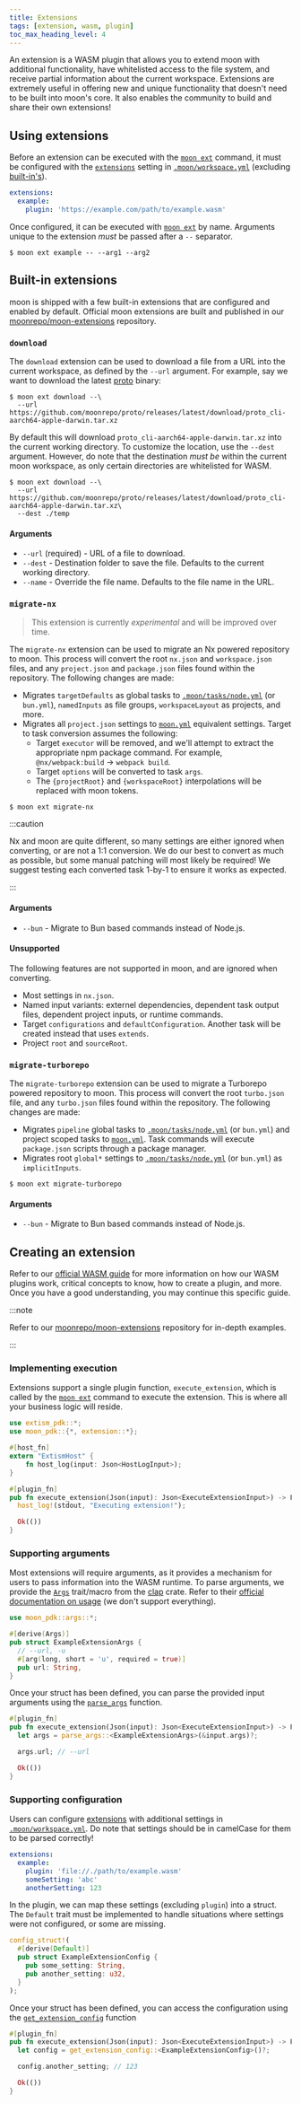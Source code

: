 ```yaml
---
title: Extensions
tags: [extension, wasm, plugin]
toc_max_heading_level: 4
---
```



<VersionLabel version="1.20.0" header />

An extension is a WASM plugin that allows you to extend moon with additional functionality, have
whitelisted access to the file system, and receive partial information about the current workspace.
Extensions are extremely useful in offering new and unique functionality that doesn't need to be
built into moon's core. It also enables the community to build and share their own extensions!

## Using extensions

Before an extension can be executed with the [`moon ext`](../commands/ext) command, it must be
configured with the [`extensions`](../config/workspace#extensions) setting in
[`.moon/workspace.yml`](../config/workspace) (excluding [built-in's](#built-in-extensions)).

```yaml title=".moon/workspace.yml"
extensions:
  example:
    plugin: 'https://example.com/path/to/example.wasm'
```

Once configured, it can be executed with [`moon ext`](../commands/ext) by name. Arguments unique to
the extension _must_ be passed after a `--` separator.

```shell
$ moon ext example -- --arg1 --arg2
```

## Built-in extensions

moon is shipped with a few built-in extensions that are configured and enabled by default. Official
moon extensions are built and published in our [moonrepo/moon-extensions][repo] repository.

### `download`

The `download` extension can be used to download a file from a URL into the current workspace, as
defined by the `--url` argument. For example, say we want to download the latest [proto](/proto)
binary:

```shell
$ moon ext download --\
  --url https://github.com/moonrepo/proto/releases/latest/download/proto_cli-aarch64-apple-darwin.tar.xz
```

By default this will download `proto_cli-aarch64-apple-darwin.tar.xz` into the current working
directory. To customize the location, use the `--dest` argument. However, do note that the
destination _must be_ within the current moon workspace, as only certain directories are whitelisted
for WASM.

```shell
$ moon ext download --\
  --url https://github.com/moonrepo/proto/releases/latest/download/proto_cli-aarch64-apple-darwin.tar.xz\
  --dest ./temp
```

#### Arguments

- `--url` (required) - URL of a file to download.
- `--dest` - Destination folder to save the file. Defaults to the current working directory.
- `--name` - Override the file name. Defaults to the file name in the URL.

### `migrate-nx`<VersionLabel version="1.22.0" />

> This extension is currently _experimental_ and will be improved over time.

The `migrate-nx` extension can be used to migrate an Nx powered repository to moon. This process
will convert the root `nx.json` and `workspace.json` files, and any `project.json` and
`package.json` files found within the repository. The following changes are made:

- Migrates `targetDefaults` as global tasks to [`.moon/tasks/node.yml`](../config/tasks#tasks) (or
  `bun.yml`), `namedInputs` as file groups, `workspaceLayout` as projects, and more.
- Migrates all `project.json` settings to [`moon.yml`](../config/project#tasks) equivalent settings.
  Target to task conversion assumes the following:
  - Target `executor` will be removed, and we'll attempt to extract the appropriate npm package
    command. For example, `@nx/webpack:build` -> `webpack build`.
  - Target `options` will be converted to task `args`.
  - The `{projectRoot}` and `{workspaceRoot}` interpolations will be replaced with moon tokens.

```shell
$ moon ext migrate-nx
```

:::caution

Nx and moon are quite different, so many settings are either ignored when converting, or are not a
1:1 conversion. We do our best to convert as much as possible, but some manual patching will most
likely be required! We suggest testing each converted task 1-by-1 to ensure it works as expected.

:::

#### Arguments

- `--bun` - Migrate to Bun based commands instead of Node.js.

#### Unsupported

The following features are not supported in moon, and are ignored when converting.

- Most settings in `nx.json`.
- Named input variants: externel dependencies, dependent task output files, dependent project
  inputs, or runtime commands.
- Target `configurations` and `defaultConfiguration`. Another task will be created instead that uses
  `extends`.
- Project `root` and `sourceRoot`.

### `migrate-turborepo`<VersionLabel version="1.21.0" />

The `migrate-turborepo` extension can be used to migrate a Turborepo powered repository to moon.
This process will convert the root `turbo.json` file, and any `turbo.json` files found within the
repository. The following changes are made:

- Migrates `pipeline` global tasks to [`.moon/tasks/node.yml`](../config/tasks#tasks) (or `bun.yml`)
  and project scoped tasks to [`moon.yml`](../config/project#tasks). Task commands will execute
  `package.json` scripts through a package manager.
- Migrates root `global*` settings to [`.moon/tasks/node.yml`](../config/tasks#implicitinputs) (or
  `bun.yml`) as `implicitInputs`.

```shell
$ moon ext migrate-turborepo
```

#### Arguments

- `--bun` - Migrate to Bun based commands instead of Node.js.

## Creating an extension

Refer to our [official WASM guide](./wasm-plugins) for more information on how our WASM plugins
work, critical concepts to know, how to create a plugin, and more. Once you have a good
understanding, you may continue this specific guide.

:::note

Refer to our [moonrepo/moon-extensions][repo] repository for in-depth examples.

:::

### Implementing execution

Extensions support a single plugin function, `execute_extension`, which is called by the
[`moon ext`](../commands/ext) command to execute the extension. This is where all your business
logic will reside.

```rust
use extism_pdk::*;
use moon_pdk::{*, extension::*};

#[host_fn]
extern "ExtismHost" {
    fn host_log(input: Json<HostLogInput>);
}

#[plugin_fn]
pub fn execute_extension(Json(input): Json<ExecuteExtensionInput>) -> FnResult<()> {
  host_log!(stdout, "Executing extension!");

  Ok(())
}
```

### Supporting arguments

Most extensions will require arguments, as it provides a mechanism for users to pass information
into the WASM runtime. To parse arguments, we provide the
[`Args`](https://docs.rs/clap/latest/clap/trait.Args.html) trait/macro from the
[clap](https://crates.io/crates/clap) crate. Refer to their
[official documentation on usage](https://docs.rs/clap/latest/clap/_derive/index.html) (we don't
support everything).

```rust
use moon_pdk::args::*;

#[derive(Args)]
pub struct ExampleExtensionArgs {
  // --url, -u
  #[arg(long, short = 'u', required = true)]
  pub url: String,
}
```

Once your struct has been defined, you can parse the provided input arguments using the
[`parse_args`](https://docs.rs/moon_pdk/latest/moon_pdk/args/fn.parse_args.html) function.

```rust
#[plugin_fn]
pub fn execute_extension(Json(input): Json<ExecuteExtensionInput>) -> FnResult<()> {
  let args = parse_args::<ExampleExtensionArgs>(&input.args)?;

  args.url; // --url

  Ok(())
}
```

### Supporting configuration

Users can configure [extensions](../config/workspace#extensions) with additional settings in
[`.moon/workspace.yml`](../config/workspace). Do note that settings should be in camelCase for them
to be parsed correctly!

```yaml title=".moon/workspace.yml"
extensions:
  example:
    plugin: 'file://./path/to/example.wasm'
    someSetting: 'abc'
    anotherSetting: 123
```

In the plugin, we can map these settings (excluding `plugin`) into a struct. The `Default` trait
must be implemented to handle situations where settings were not configured, or some are missing.

```rust
config_struct!(
  #[derive(Default)]
  pub struct ExampleExtensionConfig {
    pub some_setting: String,
    pub another_setting: u32,
  }
);
```

Once your struct has been defined, you can access the configuration using the
[`get_extension_config`](https://docs.rs/moon_pdk/latest/moon_pdk/extension/fn.get_extension_config.html)
function

```rust
#[plugin_fn]
pub fn execute_extension(Json(input): Json<ExecuteExtensionInput>) -> FnResult<()> {
  let config = get_extension_config::<ExampleExtensionConfig>()?;

  config.another_setting; // 123

  Ok(())
}
```

[repo]: https://github.com/moonrepo/moon-extensions
